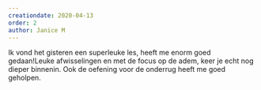 ```yaml
---
creationdate: 2020-04-13
order: 2
author: Janice M
---
```

Ik vond het gisteren een superleuke les, heeft me enorm goed gedaan!Leuke afwisselingen en met de focus op de adem, keer je echt nog dieper binnenin. Ook de oefening voor de onderrug heeft me goed geholpen.